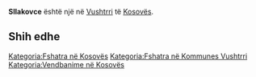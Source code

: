{{Fshat në 
 | Emri                = Sllakovce
 | EmriAlt                = 
 | NAME_SHORT_FORM=      
 | NAME_GENERIC=      
 | NAME_SORT_NAME_RO=      SLLAKOVCE
 | FULL_NAME_RO = Sllakovce
 | FULL_NAME_ND_RO=Sllakovce
 | SORT_NAME_RG=SLLAKOVCE
 | FULL_NAME_RG=Sllakovce
 | FULL_NAME_ND_RG=Sllakovce
 | SRP_NAME_SHORT_FORM=      
 | SRP_NAME_GENERIC=      
 | SRP_NAME_SORT_NAME_RO=      
 | SRP_FULL_NAME_RO = 
 | SRP_FULL_NAME_ND_RO=
 | SRP_SORT_NAME_RG=
 | SRP_FULL_NAME_RG=
 | SRP_FULL_NAME_ND_RG=
 | Emri (Rasa dhanore) = 
 | Figura              = 
 | Shteti              = Kosovo
 | Komuna              = Vushtrri
 | Kodi postar         = 
 | Sipërfaqja          = 

 | Popullsia           = 

 | Regj. i popullsisë  = 
 | Dend. e popullsisë  = 
 | Faqja zyrtare       = 
 <!--- Koordinatat ----> 
 | Gjerësia            = 42.87394
 | Gjatësia            = 21.051311
 | Lartësia            = 
}}
'''Sllakovce''' është një [[]] në [[Vushtrri]] të [[Kosovës]].

<!-- == Gjeografia == -->
<!-- == Historia == -->
<!-- == Demografia == -->
== Shih edhe ==
{{Komuna Vushtrri}}
{{Kosovo-Administrata-Cung}}

[[Kategoria:Fshatra në Kosovës]]
[[Kategoria:Fshatra në Kommunes Vushtrri]]
[[Kategoria:Vendbanime në Kosovës]]